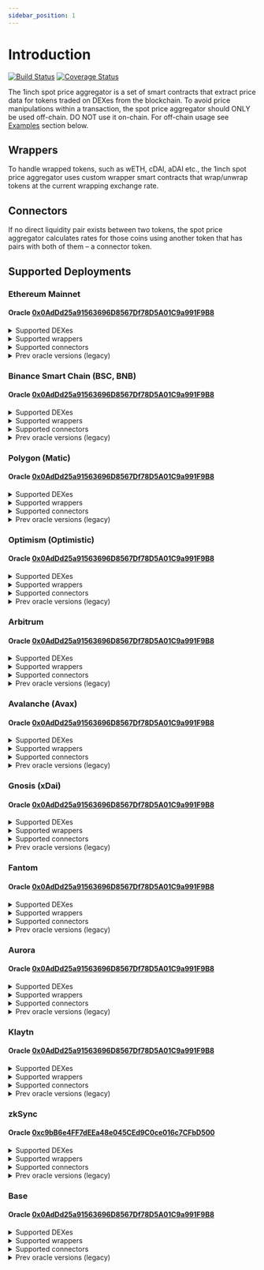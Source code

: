 ```yaml
---
sidebar_position: 1
---
```


# Introduction

[![Build Status](https://github.com/1inch/spot-price-aggregator/actions/workflows/test.yml/badge.svg)](https://github.com/1inch/spot-price-aggregator/actions)
[![Coverage Status](https://codecov.io/gh/1inch/spot-price-aggregator/branch/master/graph/badge.svg?token=6V7609YJ1Q)](https://codecov.io/gh/1inch/spot-price-aggregator)

The 1inch spot price aggregator is a set of smart contracts that extract price data for tokens traded on DEXes from the blockchain. To avoid price manipulations within a transaction, the spot price aggregator should ONLY be used off-chain. DO NOT use it on-chain. For off-chain usage see [Examples](#examples) section below.

## Wrappers

To handle wrapped tokens, such as wETH, cDAI, aDAI etc., the 1inch spot price aggregator uses custom wrapper smart contracts that wrap/unwrap tokens at the current wrapping exchange rate. 

## Connectors

If no direct liquidity pair exists between two tokens, the spot price aggregator calculates rates for those coins using another token that has pairs with both of them – a connector token.

## Supported Deployments

### Ethereum Mainnet

#### Oracle [0x0AdDd25a91563696D8567Df78D5A01C9a991F9B8](https://etherscan.io/address/0x0AdDd25a91563696D8567Df78D5A01C9a991F9B8)

<details><summary>Supported DEXes</summary>

   * Chainlink - [0x8606321723D9cA7db708A8b12DAd0A8a83f2F3bD](https://etherscan.io/address/0x8606321723D9cA7db708A8b12DAd0A8a83f2F3bD)
   * KyberDMM - [0xE2d0e58302d03F703BD3c5EC2899F4e1af65E18c](https://etherscan.io/address/0xE2d0e58302d03F703BD3c5EC2899F4e1af65E18c)
   * Mooniswap - [0x5F6a6428756CfAF96584286Ef9f7411621196f3A](https://etherscan.io/address/0x5F6a6428756CfAF96584286Ef9f7411621196f3A)
   * Synthetix - [0xb7EF687B322910f3315F91f9F4B9b4B77219ddb4](https://etherscan.io/address/0xb7EF687B322910f3315F91f9F4B9b4B77219ddb4)
   * Uniswap - [0xAdF7CC69626eB6F03F4F613832C84Cf62586A6Bb](https://etherscan.io/address/0xAdF7CC69626eB6F03F4F613832C84Cf62586A6Bb)
   * Equalizer - [0xEBA383DA9FCe0Ea0acB59A185A73D48dC089c73F](https://etherscan.io/address/0xEBA383DA9FCe0Ea0acB59A185A73D48dC089c73F)
   * ShibaSwap - [0x0fE8bD9CB73ADC66561330B648a8fC62b4F58943](https://etherscan.io/address/0x0fE8bD9CB73ADC66561330B648a8fC62b4F58943)
   * SushiSwap - [0x2A45d538f460DDBEeA3a899b0674dA3DFE318faa](https://etherscan.io/address/0x2A45d538f460DDBEeA3a899b0674dA3DFE318faa)
   * UniswapV2 - [0xA21E47477DE9BbcDC962ee18a5E7D339c5a16D28](https://etherscan.io/address/0xA21E47477DE9BbcDC962ee18a5E7D339c5a16D28)
   * UniswapV3 - [0xE85B42805e046D1933EB8e1C543C4da4E5e8fFa3](https://etherscan.io/address/0xE85B42805e046D1933EB8e1C543C4da4E5e8fFa3)
   * Curve - [0x7eE5d607597598e9d642b264b7Ac2703b92Acf9B](https://etherscan.io/address/0x7eE5d607597598e9d642b264b7Ac2703b92Acf9B)
   * Pancake 3 - [0xB4039b37d09772801a51764537c167445f52F48b](https://etherscan.io/address/0xB4039b37d09772801a51764537c167445f52F48b)
   * Dodo - [0x0A7c4d89e1629f189Eb12dd716B178d1b90D9f66](https://etherscan.io/address/0x0A7c4d89e1629f189Eb12dd716B178d1b90D9f66)
   * DodoV2 - [0x03aA019F3B78110e030c34e9fA98047A1f62859A](https://etherscan.io/address/0x03aA019F3B78110e030c34e9fA98047A1f62859A)
   
</details>

<details><summary>Supported wrappers</summary>

   * WETH - [0x2b36053EB3BC1D68f51Bb7916D1503D1556f3ffc](https://etherscan.io/address/0x2b36053EB3BC1D68f51Bb7916D1503D1556f3ffc)
   * AaveV1 - [0x8C00a411Fe8983525F82CFCe34fe4B092d9E525d](https://etherscan.io/address/0x8C00a411Fe8983525F82CFCe34fe4B092d9E525d)
   * AaveV2 - [0x06cC74503B6d1eB6D4d6Bc402f48fC07b804105f](https://etherscan.io/address/0x06cC74503B6d1eB6D4d6Bc402f48fC07b804105f)
   * AaveV3 - [0x0c8fc7a71C28c768FDC1f7d75835229beBEB1573](https://etherscan.io/address/0x0c8fc7a71C28c768FDC1f7d75835229beBEB1573)
   * StataTokens (AaveV3) - [0x1A75DF59f464a70Cc8f7383983852FF72e5F5167](https://etherscan.io/address/0x1A75DF59f464a70Cc8f7383983852FF72e5F5167)
   * Compound - [0x7C327E1Ee66d4cF7F4053387241351FDc95A0c04](https://etherscan.io/address/0x7C327E1Ee66d4cF7F4053387241351FDc95A0c04)
   * CompoundV3 - [0xd24222B521337DABE4f1e56d351818fbf26905eD](https://etherscan.io/address/0xd24222B521337DABE4f1e56d351818fbf26905eD)
   * YVault - [0x9FF110f132d988bfa9bC6a21851Da1aF3aC6EaF8](https://etherscan.io/address/0x9FF110f132d988bfa9bC6a21851Da1aF3aC6EaF8)
   * stETH - [0x26daCf7E879b18FE658326ddD3ABC0D6910B3E9F](https://etherscan.io/address/0x26daCf7E879b18FE658326ddD3ABC0D6910B3E9F)
   * wstETH - [0x37eB78fE793E89353e46AEe73E299985C3B8d334](https://etherscan.io/address/0x37eB78fE793E89353e46AEe73E299985C3B8d334)
   * sDAI - [0xF07317368A4B061dadB8C8239cbfCfd4808B76ce](https://etherscan.io/address/0xF07317368A4B061dadB8C8239cbfCfd4808B76ce)
   * CHAI - [0x6fE4926a0fCc78ab764b39f2738e1Dea145d7AC0](https://etherscan.io/address/0x6fE4926a0fCc78ab764b39f2738e1Dea145d7AC0)
   
</details>

<details><summary>Supported connectors</summary>

   * ETH - [0x0000000000000000000000000000000000000000](https://etherscan.io/address/0x0000000000000000000000000000000000000000)
   * WETH - [0xC02aaA39b223FE8D0A0e5C4F27eAD9083C756Cc2](https://etherscan.io/address/0xC02aaA39b223FE8D0A0e5C4F27eAD9083C756Cc2)
   * USDC - [0xA0b86991c6218b36c1d19D4a2e9Eb0cE3606eB48](https://etherscan.io/address/0xA0b86991c6218b36c1d19D4a2e9Eb0cE3606eB48)
   * DAI - [0x6B175474E89094C44Da98b954EedeAC495271d0F](https://etherscan.io/address/0x6B175474E89094C44Da98b954EedeAC495271d0F)
   * USDT - [0xdAC17F958D2ee523a2206206994597C13D831ec7](https://etherscan.io/address/0xdAC17F958D2ee523a2206206994597C13D831ec7)
   * NONE - [0xFFfFfFffFFfffFFfFFfFFFFFffFFFffffFfFFFfF](https://etherscan.io/address/0xFFfFfFffFFfffFFfFFfFFFFFffFFFffffFfFFFfF)
   * WBTC - [0x2260FAC5E5542a773Aa44fBCfeDf7C193bc2C599](https://etherscan.io/address/0x2260FAC5E5542a773Aa44fBCfeDf7C193bc2C599)
   * 3CRV - [0x6c3F90f043a72FA612cbac8115EE7e52BDe6E490](https://etherscan.io/address/0x6c3F90f043a72FA612cbac8115EE7e52BDe6E490)

</details>

<details><summary>Prev oracle versions (legacy)</summary>

   * May-28-2021 - [0x07D91f5fb9Bf7798734C3f606dB065549F6893bb](https://etherscan.io/address/0x07D91f5fb9Bf7798734C3f606dB065549F6893bb)
   * Apr-07-2023 - [0x3E1Fe1Bd5a5560972bFa2D393b9aC18aF279fF56](https://etherscan.io/address/0x3E1Fe1Bd5a5560972bFa2D393b9aC18aF279fF56)
   * Jul-13-2023 - [0x52cbE0f49CcdD4Dc6E9C13BAb024EABD2842045B](https://etherscan.io/address/0x52cbE0f49CcdD4Dc6E9C13BAb024EABD2842045B)

</details>

### Binance Smart Chain (BSC, BNB)

#### Oracle [0x0AdDd25a91563696D8567Df78D5A01C9a991F9B8](https://bscscan.com/address/0x0AdDd25a91563696D8567Df78D5A01C9a991F9B8)

<details><summary>Supported DEXes</summary>

   * ApeSwap - [0xeD55d76Bb48E042a177d1E21AffBe1B72d0c7dB0](https://bscscan.com/address/0xeD55d76Bb48E042a177d1E21AffBe1B72d0c7dB0)
   * BakerySwap - [0x82b6B75F5fEabbfD370D45daCEFae3D5c06099DA](https://bscscan.com/address/0x82b6B75F5fEabbfD370D45daCEFae3D5c06099DA)
   * BSCswap - [0xD4eFb5998DFBDFB791182fb610D0061136E9DB50](https://bscscan.com/address/0xD4eFb5998DFBDFB791182fb610D0061136E9DB50)
   * Demax - [0x7bdc6954e1c7869B4147A320d589689F628E9921](https://bscscan.com/address/0x7bdc6954e1c7869B4147A320d589689F628E9921)
   * KyberDMM - [0xE2d0e58302d03F703BD3c5EC2899F4e1af65E18c](https://bscscan.com/address/0xE2d0e58302d03F703BD3c5EC2899F4e1af65E18c)
   * Mooniswap - [0x5F6a6428756CfAF96584286Ef9f7411621196f3A](https://bscscan.com/address/0x5F6a6428756CfAF96584286Ef9f7411621196f3A)
   * Pancake 1 - [0x1b947aF8b3dd6aa96F8726cd92c894D0Ba6367a3](https://bscscan.com/address/0x1b947aF8b3dd6aa96F8726cd92c894D0Ba6367a3)
   * Pancake 2 - [0xB9fa95a38D50c5Bad1eA2b4E85e106Fe886cCb3A](https://bscscan.com/address/0xB9fa95a38D50c5Bad1eA2b4E85e106Fe886cCb3A)
   * Pancake 3 - [0xB4039b37d09772801a51764537c167445f52F48b](https://bscscan.com/address/0xB4039b37d09772801a51764537c167445f52F48b)
   * Thugswap - [0x7bBc0156c31A19097eEd6B636AA2F4AB8A31BFD9](https://bscscan.com/address/0x7bBc0156c31A19097eEd6B636AA2F4AB8A31BFD9)
   * UniswapV2 - [0x4C5B9573dE7660c097F1a21050038378CD691066](https://bscscan.com/address/0x4C5B9573dE7660c097F1a21050038378CD691066)
   * UniswapV3 - [0xE85B42805e046D1933EB8e1C543C4da4E5e8fFa3](https://bscscan.com/address/0xE85B42805e046D1933EB8e1C543C4da4E5e8fFa3)
   
</details>

<details><summary>Supported wrappers</summary>

   * AaveV3 - [0x0c8fc7a71C28c768FDC1f7d75835229beBEB1573](https://bscscan.com/address/0x0c8fc7a71C28c768FDC1f7d75835229beBEB1573)
   * StataTokens (AaveV3) - [0x1A75DF59f464a70Cc8f7383983852FF72e5F5167](https://bscscan.com/address/0x1A75DF59f464a70Cc8f7383983852FF72e5F5167)
   * Venus - [0x11DEE30E710B8d4a8630392781Cc3c0046365d4c](https://bscscan.com/address/0x11DEE30E710B8d4a8630392781Cc3c0046365d4c)
   * WBNB - [0x54431918cec22932fcf97e54769f4e00f646690f](https://bscscan.com/address/0x54431918cec22932fcf97e54769f4e00f646690f)
   
</details>

<details><summary>Supported connectors</summary>

   * NONE - [0xFFfFfFffFFfffFFfFFfFFFFFffFFFffffFfFFFfF](https://bscscan.com/address/0xFFfFfFffFFfffFFfFFfFFFFFffFFFffffFfFFFfF)
   * WBNB - [0xbb4CdB9CBd36B01bD1cBaEBF2De08d9173bc095c](https://bscscan.com/address/0xbb4CdB9CBd36B01bD1cBaEBF2De08d9173bc095c)
   * DAI - [0x1AF3F329e8BE154074D8769D1FFa4eE058B1DBc3](https://bscscan.com/address/0x1AF3F329e8BE154074D8769D1FFa4eE058B1DBc3)
   * ETH - [0x2170Ed0880ac9A755fd29B2688956BD959F933F8](https://bscscan.com/address/0x2170Ed0880ac9A755fd29B2688956BD959F933F8)
   * USDC - [0x8AC76a51cc950d9822D68b83fE1Ad97B32Cd580d](https://bscscan.com/address/0x8AC76a51cc950d9822D68b83fE1Ad97B32Cd580d)
   * BSC-USD - [0x55d398326f99059fF775485246999027B3197955](https://bscscan.com/address/0x55d398326f99059fF775485246999027B3197955)
   * BUSD - [0xe9e7CEA3DedcA5984780Bafc599bD69ADd087D56](https://bscscan.com/address/0xe9e7CEA3DedcA5984780Bafc599bD69ADd087D56)
   * 1INCH - [0x111111111117dC0aa78b770fA6A738034120C302](https://bscscan.com/address/0x111111111117dC0aa78b770fA6A738034120C302)

</details>

<details><summary>Prev oracle versions (legacy)</summary>

   * May-28-2021 - [0xfbD61B037C325b959c0F6A7e69D8f37770C2c550](https://bscscan.com/address/0xfbD61B037C325b959c0F6A7e69D8f37770C2c550)
   * Apr-06-2023 - [0x27950ecAeBB4462e18e8041AAF6Ea13cA47Af001](https://bscscan.com/address/0x27950ecAeBB4462e18e8041AAF6Ea13cA47Af001)
   * Jul-13-2023 - [0x52cbE0f49CcdD4Dc6E9C13BAb024EABD2842045B](https://bscscan.com/address/0x52cbE0f49CcdD4Dc6E9C13BAb024EABD2842045B)

</details>

### Polygon (Matic)

#### Oracle [0x0AdDd25a91563696D8567Df78D5A01C9a991F9B8](https://polygonscan.com/address/0x0AdDd25a91563696D8567Df78D5A01C9a991F9B8)

<details><summary>Supported DEXes</summary>

   * QuickSwap - [0xeec05e0D8F7D3f56CECE2026Feaf41b09B423790](https://polygonscan.com/address/0xeec05e0D8F7D3f56CECE2026Feaf41b09B423790)
   * ComethSwap - [0x11BFd590f592457b65Eb85327F5938141f61878a](https://polygonscan.com/address/0x11BFd590f592457b65Eb85327F5938141f61878a)
   * DFYN - [0xeD55d76Bb48E042a177d1E21AffBe1B72d0c7dB0](https://polygonscan.com/address/0xeD55d76Bb48E042a177d1E21AffBe1B72d0c7dB0)
   * SushiSwap - [0x2A45d538f460DDBEeA3a899b0674dA3DFE318faa](https://polygonscan.com/address/0x2A45d538f460DDBEeA3a899b0674dA3DFE318faa)
   * UniswapV2 - [0x4C5B9573dE7660c097F1a21050038378CD691066](https://polygonscan.com/address/0x4C5B9573dE7660c097F1a21050038378CD691066)
   * UniswapV3 - [0xE85B42805e046D1933EB8e1C543C4da4E5e8fFa3](https://polygonscan.com/address/0xE85B42805e046D1933EB8e1C543C4da4E5e8fFa3)
   * Curve - [0x0bA0D1B119d8a8E193e2802c2C7Ef1BDfAdddc49](https://polygonscan.com/address/0x0bA0D1B119d8a8E193e2802c2C7Ef1BDfAdddc49)

</details>

<details><summary>Supported wrappers</summary>

   * WMATIC - [0xA0446D8804611944F1B527eCD37d7dcbE442caba](https://polygonscan.com/address/0xA0446D8804611944F1B527eCD37d7dcbE442caba)
   * AaveV2 - [0x138CE40d675F9a23E4D6127A8600308Cf7A93381](https://polygonscan.com/address/0x138CE40d675F9a23E4D6127A8600308Cf7A93381)
   * AaveV3 - [0x0c8fc7a71C28c768FDC1f7d75835229beBEB1573](https://polygonscan.com/address/0x0c8fc7a71C28c768FDC1f7d75835229beBEB1573)
   * StataTokens (AaveV3) - [0x1A75DF59f464a70Cc8f7383983852FF72e5F5167](https://polygonscan.com/address/0x1A75DF59f464a70Cc8f7383983852FF72e5F5167)
   * CompoundV3 - [0xAc63D130525c251EbB24E010c2959a98c80B993a](https://polygonscan.com/address/0xAc63D130525c251EbB24E010c2959a98c80B993a)
   
</details>

<details><summary>Supported connectors</summary>

   * MATIC - [0x0000000000000000000000000000000000000000](https://polygonscan.com/address/0x0000000000000000000000000000000000000000)
   * NONE - [0xFFfFfFffFFfffFFfFFfFFFFFffFFFffffFfFFFfF](https://polygonscan.com/address/0xFFfFfFffFFfffFFfFFfFFFFFffFFFffffFfFFFfF)
   * WMATIC - [0x0d500B1d8E8eF31E21C99d1Db9A6444d3ADf1270](https://polygonscan.com/address/0x0d500B1d8E8eF31E21C99d1Db9A6444d3ADf1270)
   * USDC - [0x2791Bca1f2de4661ED88A30C99A7a9449Aa84174](https://polygonscan.com/address/0x2791Bca1f2de4661ED88A30C99A7a9449Aa84174)
   * USDT - [0xc2132D05D31c914a87C6611C10748AEb04B58e8F](https://polygonscan.com/address/0xc2132D05D31c914a87C6611C10748AEb04B58e8F)
   * WETH - [0x7ceB23fD6bC0adD59E62ac25578270cFf1b9f619](https://polygonscan.com/address/0x7ceB23fD6bC0adD59E62ac25578270cFf1b9f619)

</details>

<details><summary>Prev oracle versions (legacy)</summary>

   * May-28-2021 - [0x7F069df72b7A39bCE9806e3AfaF579E54D8CF2b9](https://polygonscan.com/address/0x7F069df72b7A39bCE9806e3AfaF579E54D8CF2b9)
   * Apr-05-2023 - [0xf023D71EfB08339EA28F0C186AE130c74D44C58c](https://polygonscan.com/address/0xf023D71EfB08339EA28F0C186AE130c74D44C58c)
   * Jul-13-2023 - [0x52cbE0f49CcdD4Dc6E9C13BAb024EABD2842045B](https://polygonscan.com/address/0x52cbE0f49CcdD4Dc6E9C13BAb024EABD2842045B)

</details>

### Optimism (Optimistic)

#### Oracle [0x0AdDd25a91563696D8567Df78D5A01C9a991F9B8](https://optimistic.etherscan.io/address/0x0AdDd25a91563696D8567Df78D5A01C9a991F9B8)

<details><summary>Supported DEXes</summary>

   * UniswapV2 - [0x4C5B9573dE7660c097F1a21050038378CD691066](https://optimistic.etherscan.io/address/0x4C5B9573dE7660c097F1a21050038378CD691066)
   * UniswapV3 - [0xE85B42805e046D1933EB8e1C543C4da4E5e8fFa3](https://optimistic.etherscan.io/address/0xE85B42805e046D1933EB8e1C543C4da4E5e8fFa3)
   * Velodrome Finance - [0x52a8193C7f42b75F27e4ce96f8ddBA7e854453Ef](https://optimistic.etherscan.io/address/0x52a8193C7f42b75F27e4ce96f8ddBA7e854453Ef)
   * VelodromeV2 - [0xD4eFb5998DFBDFB791182fb610D0061136E9DB50](https://optimistic.etherscan.io/address/0xD4eFb5998DFBDFB791182fb610D0061136E9DB50)
   * Synthetix - [0xb7EF687B322910f3315F91f9F4B9b4B77219ddb4](https://optimistic.etherscan.io/address/0xb7EF687B322910f3315F91f9F4B9b4B77219ddb4)
   * Slipstream - [0xeD55d76Bb48E042a177d1E21AffBe1B72d0c7dB0](https://optimistic.etherscan.io/address/0xeD55d76Bb48E042a177d1E21AffBe1B72d0c7dB0)
   * Curve - [0x0bA0D1B119d8a8E193e2802c2C7Ef1BDfAdddc49](https://optimistic.etherscan.io/address/0x0bA0D1B119d8a8E193e2802c2C7Ef1BDfAdddc49)

</details>

<details><summary>Supported wrappers</summary>

   * AaveV3 - [0x0c8fc7a71C28c768FDC1f7d75835229beBEB1573](https://optimistic.etherscan.io/address/0x0c8fc7a71C28c768FDC1f7d75835229beBEB1573)
   * StataTokens (AaveV3) - [0x1A75DF59f464a70Cc8f7383983852FF72e5F5167](https://optimistic.etherscan.io/address/0x1A75DF59f464a70Cc8f7383983852FF72e5F5167)
   * // todo: add BaseCoinWrapper
   
</details>

<details><summary>Supported connectors</summary>

   * NONE - [0xFFfFfFffFFfffFFfFFfFFFFFffFFFffffFfFFFfF](https://optimistic.etherscan.io/address/0xFFfFfFffFFfffFFfFFfFFFFFffFFFffffFfFFFfF)
   * WETH - [0x4200000000000000000000000000000000000006](https://optimistic.etherscan.io/address/0x4200000000000000000000000000000000000006)
   * USDC.e - [0x7F5c764cBc14f9669B88837ca1490cCa17c31607](https://optimistic.etherscan.io/address/0x7F5c764cBc14f9669B88837ca1490cCa17c31607)
   * USDC - [0x0b2C639c533813f4Aa9D7837CAf62653d097Ff85](https://optimistic.etherscan.io/address/0x0b2C639c533813f4Aa9D7837CAf62653d097Ff85)
   * USDT - [0x94b008aA00579c1307B0EF2c499aD98a8ce58e58](https://optimistic.etherscan.io/address/0x94b008aA00579c1307B0EF2c499aD98a8ce58e58)
   * DAI - [0xDA10009cBd5D07dd0CeCc66161FC93D7c9000da1](https://optimistic.etherscan.io/address/0xDA10009cBd5D07dd0CeCc66161FC93D7c9000da1)
   * WBTC - [0x68f180fcCe6836688e9084f035309E29Bf0A2095](https://optimistic.etherscan.io/address/0x68f180fcCe6836688e9084f035309E29Bf0A2095)
   * OP - [0x4200000000000000000000000000000000000042](https://optimistic.etherscan.io/address/0x4200000000000000000000000000000000000042)

</details>

<details><summary>Prev oracle versions (legacy)</summary>

   * May-28-2021 - [0x11DEE30E710B8d4a8630392781Cc3c0046365d4c](https://optimistic.etherscan.io/address/0x11DEE30E710B8d4a8630392781Cc3c0046365d4c)
   * Apr-06-2023 - [0x59Bc892E1832aE86C268fC21a91fE940830a52b0](https://optimistic.etherscan.io/address/0x59Bc892E1832aE86C268fC21a91fE940830a52b0)
   * Jul-13-2023 - [0x52cbE0f49CcdD4Dc6E9C13BAb024EABD2842045B](https://optimistic.etherscan.io/address/0x52cbE0f49CcdD4Dc6E9C13BAb024EABD2842045B)

</details>

### Arbitrum

#### Oracle [0x0AdDd25a91563696D8567Df78D5A01C9a991F9B8](https://arbiscan.io/address/0x0AdDd25a91563696D8567Df78D5A01C9a991F9B8)

<details><summary>Supported DEXes</summary>

   * DXswap - [0xc197Ab9d47206dAf739a47AC75D0833fD2b0f87F](https://arbiscan.io/address/0xc197Ab9d47206dAf739a47AC75D0833fD2b0f87F)
   * SushiSwap - [0x2A45d538f460DDBEeA3a899b0674dA3DFE318faa](https://arbiscan.io/address/0x2A45d538f460DDBEeA3a899b0674dA3DFE318faa)
   * UniswapV2 - [0x4C5B9573dE7660c097F1a21050038378CD691066](https://arbiscan.io/address/0x4C5B9573dE7660c097F1a21050038378CD691066)
   * UniswapV3 - [0xE85B42805e046D1933EB8e1C543C4da4E5e8fFa3](https://arbiscan.io/address/0xE85B42805e046D1933EB8e1C543C4da4E5e8fFa3)
   * Curve - [0x0bA0D1B119d8a8E193e2802c2C7Ef1BDfAdddc49](https://arbiscan.io/address/0x0bA0D1B119d8a8E193e2802c2C7Ef1BDfAdddc49)

</details>

<details><summary>Supported wrappers</summary>

   * WETH - [0x0F85A912448279111694F4Ba4F85dC641c54b594](https://arbiscan.io/address/0x0F85A912448279111694F4Ba4F85dC641c54b594)
   * AaveV3 - [0x0c8fc7a71C28c768FDC1f7d75835229beBEB1573](https://arbiscan.io/address/0x0c8fc7a71C28c768FDC1f7d75835229beBEB1573)
   * StataTokens (AaveV3) - [0x1A75DF59f464a70Cc8f7383983852FF72e5F5167](https://arbiscan.io/address/0x1A75DF59f464a70Cc8f7383983852FF72e5F5167)
   * CompoundV3 - [0x04098C93b15E5Cbb5A49651f20218C85F202Cd27](https://arbiscan.io/address/0x04098C93b15E5Cbb5A49651f20218C85F202Cd27)
   
</details>

<details><summary>Supported connectors</summary>

   * NONE - [0xFFfFfFffFFfffFFfFFfFFFFFffFFFffffFfFFFfF](https://arbiscan.io/address/0xFFfFfFffFFfffFFfFFfFFFFFffFFFffffFfFFFfF)
   * ETH - [0x0000000000000000000000000000000000000000](https://arbiscan.io/address/0x0000000000000000000000000000000000000000)
   * WETH - [0x82aF49447D8a07e3bd95BD0d56f35241523fBab1](https://arbiscan.io/address/0x82aF49447D8a07e3bd95BD0d56f35241523fBab1)
   * USDC - [0xaf88d065e77c8cC2239327C5EDb3A432268e5831](https://arbiscan.io/address/0xaf88d065e77c8cC2239327C5EDb3A432268e5831)

</details>

<details><summary>Prev oracle versions (legacy)</summary>

   * Sep-14-2021 - [0x735247fb0a604c0adC6cab38ACE16D0DbA31295F](https://arbiscan.io/address/0x735247fb0a604c0adC6cab38ACE16D0DbA31295F)
   * Apr-03-2023 - [0x59Bc892E1832aE86C268fC21a91fE940830a52b0](https://arbiscan.io/address/0x59Bc892E1832aE86C268fC21a91fE940830a52b0)
   * Jul-13-2023 - [0x52cbE0f49CcdD4Dc6E9C13BAb024EABD2842045B](https://arbiscan.io/address/0x52cbE0f49CcdD4Dc6E9C13BAb024EABD2842045B)

</details>

### Avalanche (Avax)

#### Oracle [0x0AdDd25a91563696D8567Df78D5A01C9a991F9B8](https://snowtrace.io/address/0x0AdDd25a91563696D8567Df78D5A01C9a991F9B8)

<details><summary>Supported DEXes</summary>

   * Joe - [0xc197Ab9d47206dAf739a47AC75D0833fD2b0f87F](https://snowtrace.io/address/0xc197Ab9d47206dAf739a47AC75D0833fD2b0f87F)
   * Pangolin - [0xE93293A6088d3a8abDDf62e6CA1A085Cec97D06F](https://snowtrace.io/address/0xE93293A6088d3a8abDDf62e6CA1A085Cec97D06F)
   * SushiSwap - [0x2A45d538f460DDBEeA3a899b0674dA3DFE318faa](https://snowtrace.io/address/0x2A45d538f460DDBEeA3a899b0674dA3DFE318faa)
   * UniswapV2 - [0x4C5B9573dE7660c097F1a21050038378CD691066](https://snowtrace.io/address/0x4C5B9573dE7660c097F1a21050038378CD691066)
   * UniswapV3 - [0xE85B42805e046D1933EB8e1C543C4da4E5e8fFa3](https://snowtrace.io/address/0xE85B42805e046D1933EB8e1C543C4da4E5e8fFa3)
   * Curve - [0x8e38ec1f7D3D40ebf3987DaB0fb2aD688D96c3D1](https://snowtrace.io/address/0x8e38ec1f7D3D40ebf3987DaB0fb2aD688D96c3D1)

</details>

<details><summary>Supported wrappers</summary>

   * WAVAX - [0x046605839c01C54921f4aA1AAa245E88227707D8](https://snowtrace.io/address/0x046605839c01C54921f4aA1AAa245E88227707D8)
   * AaveV2 - [0x8Aa57827C3D147E39F1058517939461538D9C56A](https://snowtrace.io/address/0x8Aa57827C3D147E39F1058517939461538D9C56A)
   * AaveV3 - [0x0c8fc7a71C28c768FDC1f7d75835229beBEB1573](https://snowtrace.io/address/0x0c8fc7a71C28c768FDC1f7d75835229beBEB1573)
   * StataTokens (AaveV3) - [0x1A75DF59f464a70Cc8f7383983852FF72e5F5167](https://snowtrace.io/address/0x1A75DF59f464a70Cc8f7383983852FF72e5F5167)
   
</details>

<details><summary>Supported connectors</summary>

   * NONE - [0xFFfFfFffFFfffFFfFFfFFFFFffFFFffffFfFFFfF](https://arbiscan.io/address/0xFFfFfFffFFfffFFfFFfFFFFFffFFFffffFfFFFfF)
   * AVAX - [0x0000000000000000000000000000000000000000](https://arbiscan.io/address/0x0000000000000000000000000000000000000000)
   * WAVAX - [0xB31f66AA3C1e785363F0875A1B74E27b85FD66c7](https://snowtrace.io/address/0xB31f66AA3C1e785363F0875A1B74E27b85FD66c7)
   * WETH.e - [0x49D5c2BdFfac6CE2BFdB6640F4F80f226bc10bAB](https://snowtrace.io/address/0x49D5c2BdFfac6CE2BFdB6640F4F80f226bc10bAB)
   * USDT.e - [0xc7198437980c041c805A1EDcbA50c1Ce5db95118](https://snowtrace.io/address/0xc7198437980c041c805A1EDcbA50c1Ce5db95118)
   * WBTC.e - [0x50b7545627a5162F82A992c33b87aDc75187B218](https://snowtrace.io/address/0x50b7545627a5162F82A992c33b87aDc75187B218)
   * USDC.e - [0xA7D7079b0FEaD91F3e65f86E8915Cb59c1a4C664](https://snowtrace.io/address/0xA7D7079b0FEaD91F3e65f86E8915Cb59c1a4C664)
   * USDC - [0xB97EF9Ef8734C71904D8002F8b6Bc66Dd9c48a6E](https://snowtrace.io/address/0xB97EF9Ef8734C71904D8002F8b6Bc66Dd9c48a6E)

</details>

<details><summary>Prev oracle versions (legacy)</summary>

   * Dec-23-2021 - [0xBd0c7AaF0bF082712EbE919a9dD94b2d978f79A9](https://snowtrace.io/address/0xBd0c7AaF0bF082712EbE919a9dD94b2d978f79A9)
   * Apr-03-2023 - [0xf023D71EfB08339EA28F0C186AE130c74D44C58c](https://snowtrace.io/address/0xf023D71EfB08339EA28F0C186AE130c74D44C58c)
   * Jul-13-2023 - [0x52cbE0f49CcdD4Dc6E9C13BAb024EABD2842045B](https://snowtrace.io/address/0x52cbE0f49CcdD4Dc6E9C13BAb024EABD2842045B)

</details>

### Gnosis (xDai)

#### Oracle [0x0AdDd25a91563696D8567Df78D5A01C9a991F9B8](https://gnosisscan.io/address/0x0AdDd25a91563696D8567Df78D5A01C9a991F9B8)

<details><summary>Supported DEXes</summary>

   * Honeyswap - [0xE93293A6088d3a8abDDf62e6CA1A085Cec97D06F](https://gnosisscan.io/address/0xE93293A6088d3a8abDDf62e6CA1A085Cec97D06F)
   * Levinswap - [0x52a8193C7f42b75F27e4ce96f8ddBA7e854453Ef](https://gnosisscan.io/address/0x52a8193C7f42b75F27e4ce96f8ddBA7e854453Ef)
   * Swapr - [0x27950ecAeBB4462e18e8041AAF6Ea13cA47Af001](https://gnosisscan.io/address/0x27950ecAeBB4462e18e8041AAF6Ea13cA47Af001)
   * SushiSwap - [0x2A45d538f460DDBEeA3a899b0674dA3DFE318faa](https://gnosisscan.io/address/0x2A45d538f460DDBEeA3a899b0674dA3DFE318faa)
   * Curve - [0x587D67870CF6e733F2Ac101eD83675d6C01Ae127](https://gnosisscan.io/address/0x587D67870CF6e733F2Ac101eD83675d6C01Ae127)
   
</details>

<details><summary>Supported wrappers</summary>

   * WXDAI - [0xB89A664FdAf504CDc7826B97Ba6e522d9b78dbE7](https://gnosisscan.io/address/0xB89A664FdAf504CDc7826B97Ba6e522d9b78dbE7)
   * AaveV3 - [0x0c8fc7a71C28c768FDC1f7d75835229beBEB1573](https://gnosisscan.io/address/0x0c8fc7a71C28c768FDC1f7d75835229beBEB1573)
   * StataTokens (AaveV3) - [0x1A75DF59f464a70Cc8f7383983852FF72e5F5167](https://gnosisscan.io/address/0x1A75DF59f464a70Cc8f7383983852FF72e5F5167)
   
</details>

<details><summary>Supported connectors</summary>

   * XDAI - [0x0000000000000000000000000000000000000000](https://gnosisscan.io/address/0x0000000000000000000000000000000000000000)
   * WXDAI - [0xe91D153E0b41518A2Ce8Dd3D7944Fa863463a97d](https://gnosisscan.io/address/0xe91D153E0b41518A2Ce8Dd3D7944Fa863463a97d)
   * NONE - [0xFFfFfFffFFfffFFfFFfFFFFFffFFFffffFfFFFfF](https://gnosisscan.io/address/0xFFfFfFffFFfffFFfFFfFFFFFffFFFffffFfFFFfF)
   * WETH - [0x6A023CCd1ff6F2045C3309768eAd9E68F978f6e1](https://gnosisscan.io/address/0x6A023CCd1ff6F2045C3309768eAd9E68F978f6e1)
   * HNY - [0x71850b7E9Ee3f13Ab46d67167341E4bDc905Eef9](https://gnosisscan.io/address/0x71850b7E9Ee3f13Ab46d67167341E4bDc905Eef9)
   * USDC - [0xDDAfbb505ad214D7b80b1f830fcCc89B60fb7A83](https://gnosisscan.io/address/0xDDAfbb505ad214D7b80b1f830fcCc89B60fb7A83)
   * USDT - [0x4ECaBa5870353805a9F068101A40E0f32ed605C6](https://gnosisscan.io/address/0x4ECaBa5870353805a9F068101A40E0f32ed605C6)

</details>

<details><summary>Prev oracle versions (legacy)</summary>

   * Dec-23-2021 - [0x142DB045195CEcaBe415161e1dF1CF0337A4d02E](https://blockscout.com/xdai/mainnet/address/0x142DB045195CEcaBe415161e1dF1CF0337A4d02E)
   * Apr-06-2023 - [0x3Ce81621e674Db129033548CbB9FF31AEDCc1BF6](https://gnosisscan.io/address/0x3Ce81621e674Db129033548CbB9FF31AEDCc1BF6)
   * Jul-13-2023 - [0x52cbE0f49CcdD4Dc6E9C13BAb024EABD2842045B](https://gnosisscan.io/address/0x52cbE0f49CcdD4Dc6E9C13BAb024EABD2842045B)

</details>

### Fantom

#### Oracle [0x0AdDd25a91563696D8567Df78D5A01C9a991F9B8](https://ftmscan.com/address/0x0AdDd25a91563696D8567Df78D5A01C9a991F9B8)

<details><summary>Supported DEXes</summary>

   * Solidex - [0x3Ce81621e674Db129033548CbB9FF31AEDCc1BF6](https://ftmscan.com/address/0x3Ce81621e674Db129033548CbB9FF31AEDCc1BF6)
   * SpiritSwap - [0xc197Ab9d47206dAf739a47AC75D0833fD2b0f87F](https://ftmscan.com/address/0xc197Ab9d47206dAf739a47AC75D0833fD2b0f87F)
   * Spooky - [0xE93293A6088d3a8abDDf62e6CA1A085Cec97D06F](https://ftmscan.com/address/0xE93293A6088d3a8abDDf62e6CA1A085Cec97D06F)
   * SushiSwap - [0x2A45d538f460DDBEeA3a899b0674dA3DFE318faa](https://ftmscan.com/address/0x2A45d538f460DDBEeA3a899b0674dA3DFE318faa)
   * Curve - [0x0bA0D1B119d8a8E193e2802c2C7Ef1BDfAdddc49](https://ftmscan.com/address/0x0bA0D1B119d8a8E193e2802c2C7Ef1BDfAdddc49)

</details>

<details><summary>Supported wrappers</summary>

   * WFTM - [0x046605839c01C54921f4aA1AAa245E88227707D8](https://ftmscan.com/address/0x046605839c01C54921f4aA1AAa245E88227707D8)
   * AaveV2 - [0xa0c978c28AB8aEfc95bF58e68A05ce6B9dEAc5A9](https://ftmscan.com/address/0xa0c978c28AB8aEfc95bF58e68A05ce6B9dEAc5A9)
   * AaveV3 - [0x0c8fc7a71C28c768FDC1f7d75835229beBEB1573](https://ftmscan.com/address/0x0c8fc7a71C28c768FDC1f7d75835229beBEB1573)
   * Scream - [0x7d18d5Ba1FA30Da1AD757c57eb643564CA02922D](https://ftmscan.com/address/0x7d18d5Ba1FA30Da1AD757c57eb643564CA02922D)
   
</details>

<details><summary>Supported connectors</summary>

   * NONE - [0xFFfFfFffFFfffFFfFFfFFFFFffFFFffffFfFFFfF](https://ftmscan.com/address/0xFFfFfFffFFfffFFfFFfFFFFFffFFFffffFfFFFfF)
   * FTM - [0x0000000000000000000000000000000000000000](https://ftmscan.com/address/0x0000000000000000000000000000000000000000)
   * WFTM - [0x21be370D5312f44cB42ce377BC9b8a0cEF1A4C83](https://ftmscan.com/address/0x21be370D5312f44cB42ce377BC9b8a0cEF1A4C83)

</details>

<details><summary>Prev oracle versions (legacy)</summary>

   * Mar-21-2022 - [0xE8E598A1041b6fDB13999D275a202847D9b654ca](https://ftmscan.com/address/0xE8E598A1041b6fDB13999D275a202847D9b654ca)
   * Apr-04-2023 - [0xFdCB8fA524f84081988e6065Fc8EF060f2CF0C27](https://ftmscan.com/address/0xFdCB8fA524f84081988e6065Fc8EF060f2CF0C27)
   * Jul-13-2023 - [0x52cbE0f49CcdD4Dc6E9C13BAb024EABD2842045B](https://ftmscan.com/address/0x52cbE0f49CcdD4Dc6E9C13BAb024EABD2842045B)

</details>

### Aurora

#### Oracle [0x0AdDd25a91563696D8567Df78D5A01C9a991F9B8](https://aurorascan.dev/address/0x0AdDd25a91563696D8567Df78D5A01C9a991F9B8)

<details><summary>Supported DEXes</summary>

   * Trisolaris - [0xD4eFb5998DFBDFB791182fb610D0061136E9DB50](https://aurorascan.dev/address/0xD4eFb5998DFBDFB791182fb610D0061136E9DB50)
   * WannaSwap - [0x7bdc6954e1c7869B4147A320d589689F628E9921](https://aurorascan.dev/address/0x7bdc6954e1c7869B4147A320d589689F628E9921)
   * NearPAD - [0x3E1Fe1Bd5a5560972bFa2D393b9aC18aF279fF56](https://aurorascan.dev/address/0x3E1Fe1Bd5a5560972bFa2D393b9aC18aF279fF56)
   * AuroraSwap - [0xd8C7661C2bA6E9732613C15780f9fBBD55d8bf9c](https://aurorascan.dev/address/0xd8C7661C2bA6E9732613C15780f9fBBD55d8bf9c)
   * Dodo - [0x0A7c4d89e1629f189Eb12dd716B178d1b90D9f66](https://aurorascan.dev/address/0x0A7c4d89e1629f189Eb12dd716B178d1b90D9f66)
   * DodoV2 - [0x03aA019F3B78110e030c34e9fA98047A1f62859A](https://aurorascan.dev/address/0x03aA019F3B78110e030c34e9fA98047A1f62859A)
   * Curve - [0x0bA0D1B119d8a8E193e2802c2C7Ef1BDfAdddc49](https://aurorascan.dev/address/0x0bA0D1B119d8a8E193e2802c2C7Ef1BDfAdddc49)

</details>

<details><summary>Supported wrappers</summary>

   * WETH - [0x750c1b699552cAf908D67F5cCFd20A261305328c](https://aurorascan.dev/address/0x750c1b699552cAf908D67F5cCFd20A261305328c)
   * Aurigami - [0xc197Ab9d47206dAf739a47AC75D0833fD2b0f87F](https://aurorascan.dev/address/0xc197Ab9d47206dAf739a47AC75D0833fD2b0f87F)
   * Bastion - [0xCC54299Fc291B261B2bF5552E7F0E5d2F8613E8C](https://aurorascan.dev/address/0xCC54299Fc291B261B2bF5552E7F0E5d2F8613E8C)

</details>

<details><summary>Supported connectors</summary>

   * NONE - [0xFFfFfFffFFfffFFfFFfFFFFFffFFFffffFfFFFfF](https://aurorascan.dev/address/0xFFfFfFffFFfffFFfFFfFFFFFffFFFffffFfFFFfF)
   * ETH - [0x0000000000000000000000000000000000000000](https://aurorascan.dev/address/0x0000000000000000000000000000000000000000)
   * WETH - [0xC9BdeEd33CD01541e1eeD10f90519d2C06Fe3feB](https://aurorascan.dev/address/0xC9BdeEd33CD01541e1eeD10f90519d2C06Fe3feB)
   * NEAR - [0xC42C30aC6Cc15faC9bD938618BcaA1a1FaE8501d](https://aurorascan.dev/address/0xC42C30aC6Cc15faC9bD938618BcaA1a1FaE8501d)

</details>

<details><summary>Prev oracle versions (legacy)</summary>

   * May-26-2022 - [0xE4E0552452e5cC1306A2bF5B2Fd9b1eA19418795](https://aurorascan.dev/address/0xE4E0552452e5cC1306A2bF5B2Fd9b1eA19418795)
   * Mar-31-2023 - [0xeD55d76Bb48E042a177d1E21AffBe1B72d0c7dB0](https://aurorascan.dev/address/0xeD55d76Bb48E042a177d1E21AffBe1B72d0c7dB0)
   * Jul-13-2023 - [0x52cbE0f49CcdD4Dc6E9C13BAb024EABD2842045B](https://aurorascan.dev/address/0x52cbE0f49CcdD4Dc6E9C13BAb024EABD2842045B)

</details>

### Klaytn

#### Oracle [0x0AdDd25a91563696D8567Df78D5A01C9a991F9B8](https://scope.klaytn.com/account/0x0AdDd25a91563696D8567Df78D5A01C9a991F9B8)

<details><summary>Supported DEXes</summary>

   * KlaySwap - [0xf023D71EfB08339EA28F0C186AE130c74D44C58c](https://scope.klaytn.com/account/0xf023D71EfB08339EA28F0C186AE130c74D44C58c)
   * ClaimSwap - [0xFdCB8fA524f84081988e6065Fc8EF060f2CF0C27](https://scope.klaytn.com/account/0xFdCB8fA524f84081988e6065Fc8EF060f2CF0C27)

</details>

<details><summary>Supported wrappers</summary>

   * WKLAY - [0xD9Cc0A957cAC93135596f98c20Fbaca8Bf515909](https://scope.klaytn.com/account/0xD9Cc0A957cAC93135596f98c20Fbaca8Bf515909)
   * Klap - [0x4dFa40FDAA7694676899f8887A45603922609AF4](https://scope.klaytn.com/account/0x4dFa40FDAA7694676899f8887A45603922609AF4)

</details>

<details><summary>Supported connectors</summary>

   * NONE - [0xFFfFfFffFFfffFFfFFfFFFFFffFFFffffFfFFFfF](https://scope.klaytn.com/account/0xFFfFfFffFFfffFFfFFfFFFFFffFFFffffFfFFFfF)
   * KLAY - [0x0000000000000000000000000000000000000000](https://scope.klaytn.com/account/0x0000000000000000000000000000000000000000)
   * WKLAY - [0xe4f05A66Ec68B54A58B17c22107b02e0232cC817](https://scope.klaytn.com/account/0xe4f05A66Ec68B54A58B17c22107b02e0232cC817)

</details>

<details><summary>Prev oracle versions (legacy)</summary>

   * Aug-02-2022 - [0x138CE40d675F9a23E4D6127A8600308Cf7A93381](https://scope.klaytn.com/account/0x138CE40d675F9a23E4D6127A8600308Cf7A93381)
   * Apr-06-2023 - [0x89314d57A8A4E636A00922ac289BC3a9a69C4361](https://scope.klaytn.com/account/0x89314d57A8A4E636A00922ac289BC3a9a69C4361)
   * Jul-13-2023 - [0x52cbE0f49CcdD4Dc6E9C13BAb024EABD2842045B](https://scope.klaytn.com/account/0x52cbE0f49CcdD4Dc6E9C13BAb024EABD2842045B)

</details>

### zkSync

#### Oracle [0xc9bB6e4FF7dEEa48e045CEd9C0ce016c7CFbD500](https://explorer.zksync.io/address/0xc9bB6e4FF7dEEa48e045CEd9C0ce016c7CFbD500)

<details><summary>Supported DEXes</summary>

   * MuteSwitch - [0xE0C1daF04Ca9f65c45bF67E87F6135fcf51ba5D1](https://explorer.zksync.io/address/0xE0C1daF04Ca9f65c45bF67E87F6135fcf51ba5D1)
   * Syncswap - [0x226b15358e2DF022ada190fc3Ac4a32ea26C18c8](https://explorer.zksync.io/address/0x226b15358e2DF022ada190fc3Ac4a32ea26C18c8)

</details>

<details><summary>Supported wrappers</summary>

   * WETH - [0x2D9E7B597b53D98C60A0904DEE7d838042Db9A25](https://explorer.zksync.io/address/0x2D9E7B597b53D98C60A0904DEE7d838042Db9A25)

</details>

<details><summary>Supported connectors</summary>

   * ETH - [0x0000000000000000000000000000000000000000](https://explorer.zksync.io/address/0x0000000000000000000000000000000000000000)
   * NONE - [0xFFfFfFffFFfffFFfFFfFFFFFffFFFffffFfFFFfF](https://explorer.zksync.io/address/0xFFfFfFffFFfffFFfFFfFFFFFffFFFffffFfFFFfF)
   * WETH - [0x5AEa5775959fBC2557Cc8789bC1bf90A239D9a91](https://explorer.zksync.io/address/0x5AEa5775959fBC2557Cc8789bC1bf90A239D9a91)
   * USDC - [0x3355df6D4c9C3035724Fd0e3914dE96A5a83aaf4](https://explorer.zksync.io/address/0x3355df6D4c9C3035724Fd0e3914dE96A5a83aaf4)

</details>

<details><summary>Prev oracle versions (legacy)</summary>

   * Mar-28-2023 - [0x1ec0a5F6dc07E93491426d5aAAc3E2BC505Ef41C](https://explorer.zksync.io/address/0x1ec0a5F6dc07E93491426d5aAAc3E2BC505Ef41C)
   * Jun-05-2023 - [0xEE053a8333B7F804bE050B3D73289C6dbbEB2BFd](https://explorer.zksync.io/address/0xEE053a8333B7F804bE050B3D73289C6dbbEB2BFd)
   * Jul-12-2023 - [0xC762d56614D3411eC6fABD56cb075D904b801613](https://explorer.zksync.io/address/0xC762d56614D3411eC6fABD56cb075D904b801613)

</details>

### Base

#### Oracle [0x0AdDd25a91563696D8567Df78D5A01C9a991F9B8](https://basescan.org/address/0x0AdDd25a91563696D8567Df78D5A01C9a991F9B8)

<details><summary>Supported DEXes</summary>

   * BaseSwap - [0xb57CdEC62Df2AA93AC4C2449Eb50eB4d2f264f3e](https://basescan.org/address/0xb57CdEC62Df2AA93AC4C2449Eb50eB4d2f264f3e)
   * RocketSwap - [0x3EB7BFE1217b97d19e740C3587f2b12D00abc0Bc](https://basescan.org/address/0x3EB7BFE1217b97d19e740C3587f2b12D00abc0Bc)
   * SwapBased - [0xA57eE57aa7af7c43265A8376c3d54543Cc78C089](https://basescan.org/address/0xA57eE57aa7af7c43265A8376c3d54543Cc78C089)
   * DackieSwap - [0x48f0E5C5A5f5E5d49f3EaF8f5E242C7550629544](https://basescan.org/address/0x48f0E5C5A5f5E5d49f3EaF8f5E242C7550629544)
   * HorizonDex - [0xcdEee819aEf73511331522552Ca1E54e771D40ed](https://basescan.org/address/0xcdEee819aEf73511331522552Ca1E54e771D40ed)
   * SushiSwapV3 - [0xf71502f807C37A5aD9bB50aA983423907647bF96](https://basescan.org/address/0xf71502f807C37A5aD9bB50aA983423907647bF96)
   * UniswapV2 - [0x4C5B9573dE7660c097F1a21050038378CD691066](https://basescan.org/address/0x4C5B9573dE7660c097F1a21050038378CD691066)
   * UniswapV3 - [0xE85B42805e046D1933EB8e1C543C4da4E5e8fFa3](https://basescan.org/address/0xE85B42805e046D1933EB8e1C543C4da4E5e8fFa3)
   * VelocimeterV2 - [0x26daCf7E879b18FE658326ddD3ABC0D6910B3E9F](https://basescan.org/address/0x26daCf7E879b18FE658326ddD3ABC0D6910B3E9F)
   * Aerodrome - [0xFd1d18173D2f179a45Bf21F755a261AAe7C2d769](https://basescan.org/address/0xFd1d18173D2f179a45Bf21F755a261AAe7C2d769)
   
</details>

<details><summary>Supported wrappers</summary>

   * WETH - [0x3Ce81621e674Db129033548CbB9FF31AEDCc1BF6](https://basescan.org/address/0x3Ce81621e674Db129033548CbB9FF31AEDCc1BF6)
   * AaveV3 - [0x0c8fc7a71C28c768FDC1f7d75835229beBEB1573](https://basescan.org/address/0x0c8fc7a71C28c768FDC1f7d75835229beBEB1573)
   * StataTokens (AaveV3) - [0x1A75DF59f464a70Cc8f7383983852FF72e5F5167](https://basescan.org/address/0x1A75DF59f464a70Cc8f7383983852FF72e5F5167)
   * CompoundV3 - [0x3afA12cf9Ac1a96845973BD93dBEa183A94DD74F](https://basescan.org/address/0x3afA12cf9Ac1a96845973BD93dBEa183A94DD74F)

</details>

<details><summary>Supported connectors</summary>

   * NONE - [0xFFfFfFffFFfffFFfFFfFFFFFffFFFffffFfFFFfF](https://basescan.org/address/0xFFfFfFffFFfffFFfFFfFFFFFffFFFffffFfFFFfF)
   * WETH - [0x4200000000000000000000000000000000000006](https://basescan.org/address/0x4200000000000000000000000000000000000006)
   * axlUSDC - [0xEB466342C4d449BC9f53A865D5Cb90586f405215](https://basescan.org/address/0xEB466342C4d449BC9f53A865D5Cb90586f405215)
   * USDC - [0x833589fCD6eDb6E08f4c7C32D4f71b54bdA02913](https://basescan.org/address/0x833589fCD6eDb6E08f4c7C32D4f71b54bdA02913)

</details>

<details><summary>Prev oracle versions (legacy)</summary>

   * Aug-09-2023 - [0x52cbE0f49CcdD4Dc6E9C13BAb024EABD2842045B](https://basescan.org/address/0x52cbE0f49CcdD4Dc6E9C13BAb024EABD2842045B)

</details>
